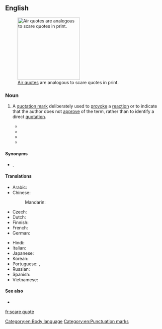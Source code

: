 ==English==
{{was wotd|2011|July|5}}
[[File:AirQuotes.jpg|thumb|200px|upright|[[air quote|Air quotes]] are analogous to scare quotes in print.]]

===Noun===
{{en-noun}}

# {{lb|en|chiefly|in the plural}} A [[quotation mark]] deliberately used to [[provoke]] a [[reaction]] or to indicate that the author does not [[approve]] of the term, rather than to identify a direct [[quotation]].
#* {{quote-journal|title=The Retreat From Inquiry and Knowledge in Special Education.|journal=Journal of Special Education|date=Jan 1, 2001|passage=One other important figure in postmodern thought is Richard Rorty, who might be characterized as master of the '''scare quote'''}}
#* {{quote-book|title=What's Wrong with Contemporary Art?|author=P Timms|year=2004|passage=He is inordinately fond of the '''scare quote''', a sign that he is not really sure of what he's talking about.}}
#* {{quote-journal|title=Where Hairsplitting Can Become High Drama|work=New York Sun|date=Sep 6, 2006|passage=An incidental pleasure is his witty mastery of the '''scare quote''' and the square bracket.}}
#* {{quote-journal|title=Friendship and the grounds of reasons|author=D Jeske|year=2008|journal=papyrus.bib.umontreal.ca|passage=I put the relevant pronouns in '''scare quote''' because Bundy’s interviewers succeeded in getting Bundy to talk about his crimes only by allowing him to describe them in the third person}}

====Synonyms====
* {{l|en|shudder quote}}, {{l|en|sneer quotes}}

====Translations====
{{trans-top|quotation mark used to provoke reaction}}
* Arabic: {{t-needed|ar}}
* Chinese:
*: Mandarin: {{t-needed|cmn}}
* Czech: {{t-needed|cs}}
* Dutch: {{t-needed|nl}}
* Finnish: {{t|fi|[[ironinen]] [[lainausmerkki]]}}
* French: {{t|fr|[[guillemet]] [[ironique]]|m}}
* German: {{t|de|[[ironisch]]es [[Anführungszeichen]]|n}}
{{trans-mid}}
* Hindi: {{t-needed|hi}}
* Italian: {{t-needed|it}}
* Japanese: {{t-needed|ja}}
* Korean: {{t-needed|ko}}
* Portuguese: {{t|pt|aspas irónicas|f-p}} {{qualifier|Portugal}}, {{t|pt|aspas irônicas|f-p}} {{qualifier|Brazil}}
* Russian: {{t-needed|ru}}
* Spanish: {{t|es|cita de miedo|f}}
* Vietnamese: {{t-needed|vi}}
{{trans-bottom}}

====See also====
* {{pedialite|Scare quotes}}

[[Category:en:Body language]]
[[Category:en:Punctuation marks]]

[[fr:scare quote]]